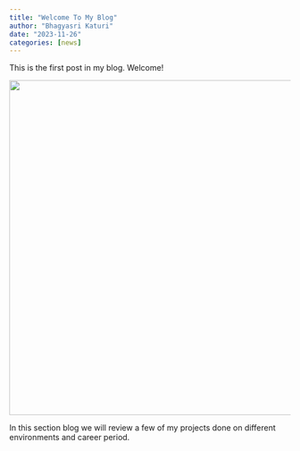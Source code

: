 ```yaml
---
title: "Welcome To My Blog"
author: "Bhagyasri Katuri"
date: "2023-11-26"
categories: [news]
---
```


This is the first post in my blog. Welcome!

![](/images/bk.jpg){width="600"}

In this section blog we will review a few of my projects done on different environments and career period.
